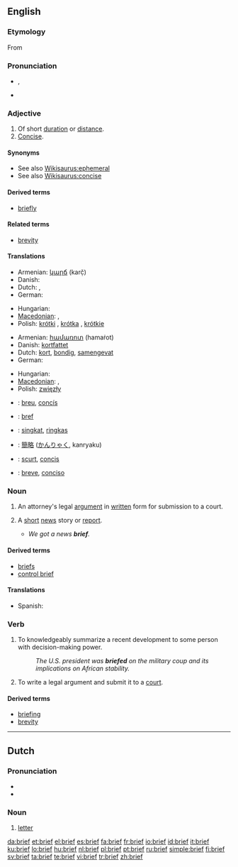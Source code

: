 {{also|Brief}}
==English==

===Etymology===
From {{etyl|la}} {{term|brevis|lang=la}}

===Pronunciation===
* {{IPA|/briːf/}}, {{SAMPA|/bri:f/}}
* {{audio|en-us-brief.ogg|Audio (US)}}

===Adjective===
{{en-adj}}

# Of short [[duration]] or [[distance]].
# [[concise|Concise]].

====Synonyms====
* See also [[Wikisaurus:ephemeral]]
* See also [[Wikisaurus:concise]]

====Derived terms====
* [[briefly]]

====Related terms====
* [[brevity]]

====Translations====
{{trans-top|of short duration or distance}}
* Armenian: [[կարճ]] (karč̣)
* Danish: {{t+|da|kort}}
* Dutch: {{t+|nl|kort}}, {{t-|nl|kortstondig}}
* German: {{t+|de|kurz}}
{{trans-mid}}
* Hungarian: {{t+|hu|rövid}}
* [[Macedonian]]: {{t|mk|краток|m|tr=krátok|sc=Cyrl}},  {{t|mk|кус|m|tr=kus|sc=Cyrl}}
* Polish: [[krótki]] {{m}}, [[krótka]] {{f}}, [[krótkie]] {{n}}
{{trans-bottom}}

{{trans-top|concise}}
* Armenian: [[համառոտ]] (hamaṙot)
* Danish: [[kortfattet]]
* Dutch: [[kort]], [[bondig]], [[samengevat]]
* German: {{t+|de|prägnant}}
{{trans-mid}}
* Hungarian: {{t+|hu|tömör}}
* [[Macedonian]]: {{t|mk|краток|m|tr=krátok|sc=Cyrl}},  {{t|mk|содржаен|m|tr=sod'ržaen|sc=Cyrl}}
* Polish: [[zwięzły]] {{m}}
{{trans-bottom}}

{{checktrans-top}}
* {{ttbc|Catalan}}: [[breu]], [[concís]]
* {{ttbc|French}}: [[bref]]
{{checktrans-mid}}
* {{ttbc|Indonesian}}: [[singkat]], [[ringkas]]
* {{ttbc|Japanese}}: [[簡略]] ([[かんりゃく]], kanryaku)
* {{ttbc|Romanian}}: [[scurt]], [[concis]]
* {{ttbc|Spanish}}: [[breve]], [[conciso]]
{{checktrans-bottom}}

===Noun===
{{en-noun}}

# {{legal}} An attorney's legal [[argument]] in [[written]] form for submission to a court.
# {{informal}} A [[short]] [[news]] story or [[report]].
#* ''We got a news '''brief'''.''

====Derived terms====
* [[briefs]]
* [[control brief]]

====Translations====
{{trans-top|a short news story or report}}
* Spanish: {{t-|es|breve|m}}
{{trans-mid}}
{{trans-bottom}}

===Verb===
{{en-verb}}

# {{transitive}} To knowledgeably summarize a recent development to some person with decision-making power.
#: ''The U.S. president was '''briefed''' on the military coup and its implications on African stability.''
# {{transitive|legal}} To write a legal argument and submit it to a [[court]].

====Derived terms====
* [[briefing]]
* [[brevity]]

----

==Dutch==

===Pronunciation===
* {{audio|Nl-brief.ogg|audio}}
* {{IPA|/briːf/|lang=nl}}

===Noun===
{{nl-noun|g=m|brieven|briefje}}

# [[letter]]

[[da:brief]]
[[et:brief]]
[[el:brief]]
[[es:brief]]
[[fa:brief]]
[[fr:brief]]
[[io:brief]]
[[id:brief]]
[[it:brief]]
[[ku:brief]]
[[lo:brief]]
[[hu:brief]]
[[nl:brief]]
[[pl:brief]]
[[pt:brief]]
[[ru:brief]]
[[simple:brief]]
[[fi:brief]]
[[sv:brief]]
[[ta:brief]]
[[te:brief]]
[[vi:brief]]
[[tr:brief]]
[[zh:brief]]